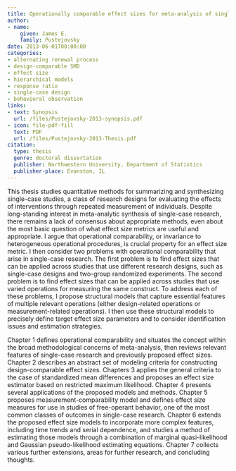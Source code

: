 ```yaml
---
title: Operationally comparable effect sizes for meta-analysis of single-case research
author: 
- name:
    given: James E.
    family: Pustejovsky
date: 2013-06-01T00:00:00
categories:
- alternating renewal process
- design-comparable SMD
- effect size
- hierarchical models
- response ratio
- single-case design
- behavioral observation
links:
- text: Synopsis
  url: /files/Pustejovsky-2013-synopsis.pdf
- icon: file-pdf-fill
  text: PDF
  url: /files/Pustejovsky-2013-Thesis.pdf
citation:
  type: thesis
  genre: doctoral dissertation 
  publisher: Northwestern University, Department of Statistics
  publisher-place: Evanston, IL
---
```


This thesis studies quantitative methods for summarizing and synthesizing single-case studies, a class of research designs for evaluating the effects of interventions through repeated measurement of individuals. Despite long-standing interest in meta-analytic synthesis of single-case research, there remains a lack of consensus about appropriate methods, even about the most basic question of what effect size metrics are useful and appropriate. I argue that operational comparability, or invariance to heterogeneous operational procedures, is crucial property for an effect size metric. I then consider two problems with operational comparability that arise in single-case research. The first problem is to find effect sizes that can be applied across studies that use different research designs, such as single-case designs and two-group randomized experiments. The second problem is to find effect sizes that can be applied across studies that use varied operations for measuring the same construct. To address each of these problems, I propose structural models that capture essential features of multiple relevant operations (either design-related operations or measurement-related operations). I then use these structural models to precisely define target effect size parameters and to consider identification issues and estimation strategies. 

Chapter 1 defines operational comparability and situates the concept within the broad methodological concerns of meta-analysis, then reviews relevant features of single-case research and previously proposed effect sizes. Chapter 2 describes an abstract set of modeling criteria for constructing design-comparable effect sizes. Chapters 3 applies the general criteria to the case of standardized mean differences and proposes an effect size estimator based on restricted maximum likelihood. Chapter 4 presents several applications of the proposed models and methods. Chapter 5 proposes measurement-comparability model and defines effect size measures for use in studies of free-operant behavior, one of the most common classes of outcomes in single-case research. Chapter 6 extends the proposed effect size models to incorporate more complex features, including time trends and serial dependence, and studies a method of estimating those models through a combination of marginal quasi-likelihood and Gaussian pseudo-likelihood estimating equations. Chapter 7 collects various further extensions, areas for further research, and concluding thoughts.

